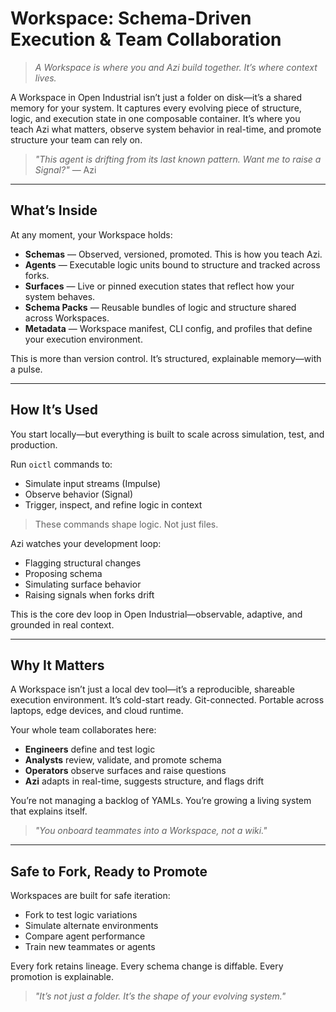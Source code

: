 # Workspace: Schema-Driven Execution & Team Collaboration

> *A Workspace is where you and Azi build together. It’s where context lives.*

A Workspace in Open Industrial isn’t just a folder on disk—it’s a shared memory for your system. It captures every evolving piece of structure, logic, and execution state in one composable container. It’s where you teach Azi what matters, observe system behavior in real-time, and promote structure your team can rely on.

> *"This agent is drifting from its last known pattern. Want me to raise a Signal?"* — Azi

---

## What’s Inside

At any moment, your Workspace holds:

- **Schemas** — Observed, versioned, promoted. This is how you teach Azi.
- **Agents** — Executable logic units bound to structure and tracked across forks.
- **Surfaces** — Live or pinned execution states that reflect how your system behaves.
- **Schema Packs** — Reusable bundles of logic and structure shared across Workspaces.
- **Metadata** — Workspace manifest, CLI config, and profiles that define your execution environment.

This is more than version control. It’s structured, explainable memory—with a pulse.

---

## How It’s Used

You start locally—but everything is built to scale across simulation, test, and production.

Run `oictl` commands to:

- Simulate input streams (Impulse)
- Observe behavior (Signal)
- Trigger, inspect, and refine logic in context

> These commands shape logic. Not just files.

Azi watches your development loop:

- Flagging structural changes
- Proposing schema
- Simulating surface behavior
- Raising signals when forks drift

This is the core dev loop in Open Industrial—observable, adaptive, and grounded in real context.

---

## Why It Matters

A Workspace isn’t just a local dev tool—it’s a reproducible, shareable execution environment.
It’s cold-start ready. Git-connected. Portable across laptops, edge devices, and cloud runtime.

Your whole team collaborates here:

- **Engineers** define and test logic
- **Analysts** review, validate, and promote schema
- **Operators** observe surfaces and raise questions
- **Azi** adapts in real-time, suggests structure, and flags drift

You’re not managing a backlog of YAMLs.
You’re growing a living system that explains itself.

> *"You onboard teammates into a Workspace, not a wiki."*

---

## Safe to Fork, Ready to Promote

Workspaces are built for safe iteration:

- Fork to test logic variations
- Simulate alternate environments
- Compare agent performance
- Train new teammates or agents

Every fork retains lineage.
Every schema change is diffable.
Every promotion is explainable.

> *"It’s not just a folder. It’s the shape of your evolving system."*

